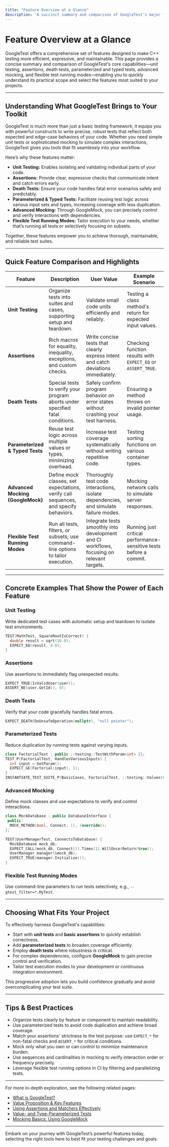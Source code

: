 ```yaml
---
title: "Feature Overview at a Glance"
description: "A succinct summary and comparison of GoogleTest’s major features—unit testing, assertions, death tests, parameterized and typed tests, advanced mocking, and flexible test running modes—to help users understand its practical scope and choose the right capabilities for their projects."
---
```


# Feature Overview at a Glance

GoogleTest offers a comprehensive set of features designed to make C++ testing more efficient, expressive, and maintainable. This page provides a concise summary and comparison of GoogleTest's core capabilities—unit testing, assertions, death tests, parameterized and typed tests, advanced mocking, and flexible test running modes—enabling you to quickly understand its practical scope and select the features most suited to your projects.

---

## Understanding What GoogleTest Brings to Your Toolkit

GoogleTest is much more than just a basic testing framework; it equips you with powerful constructs to write precise, robust tests that reflect both expected and edge-case behaviors of your code. Whether you need simple unit tests or sophisticated mocking to simulate complex interactions, GoogleTest gives you tools that fit seamlessly into your workflow.

Here’s why these features matter:

- **Unit Testing:** Enables isolating and validating individual parts of your code.
- **Assertions:** Provide clear, expressive checks that communicate intent and catch errors early.
- **Death Tests:** Ensure your code handles fatal error scenarios safely and predictably.
- **Parameterized & Typed Tests:** Facilitate reusing test logic across various input sets and types, increasing coverage with less duplication.
- **Advanced Mocking:** Through GoogleMock, you can precisely control and verify interactions with dependencies.
- **Flexible Test Running Modes:** Tailor execution to your needs, whether that’s running all tests or selectively focusing on subsets.

Together, these features empower you to achieve thorough, maintainable, and reliable test suites.

---

## Quick Feature Comparison and Highlights

| Feature                      | Description                                                                                             | User Value                                                     | Example Scenario                                         |
|------------------------------|-----------------------------------------------------------------------------------------------------|----------------------------------------------------------------|----------------------------------------------------------|
| **Unit Testing**             | Organize tests into suites and cases, supporting setup and teardown.                                | Validate small code units efficiently and reliably.           | Testing a class method's return for expected input values. |
| **Assertions**              | Rich macros for equality, inequality, exceptions, and custom checks.                                | Write concise tests that clearly express intent and catch deviations immediately. | Checking function results with `EXPECT_EQ` or `ASSERT_TRUE`. |
| **Death Tests**             | Special tests to verify your program aborts under specified fatal conditions.                      | Safely confirm program behavior on error states without crashing your test harness. | Ensuring a method throws on invalid pointer usage.       |
| **Parameterized & Typed Tests** | Reuse test logic across multiple values or types, minimizing overhead.                           | Increase test coverage systematically without writing repetitive code. | Testing sorting functions on various container types.    |
| **Advanced Mocking (GoogleMock)**  | Define mock classes, set expectations, verify call sequences, and specify behaviors.           | Thoroughly test code interactions, isolate dependencies, and simulate failure modes. | Mocking network calls to simulate server responses.       |
| **Flexible Test Running Modes**    | Run all tests, filters, or subsets; use command-line options to tailor execution.                | Integrate tests smoothly into development and CI workflows, focusing on relevant targets.   | Running just critical performance-sensitive tests before a commit.

---

## Concrete Examples That Show the Power of Each Feature

### Unit Testing
Write dedicated test cases with automatic setup and teardown to isolate test environments.

```cpp
TEST(MathTest, SquareRootIsCorrect) {
  double result = sqrt(16.0);
  EXPECT_EQ(result, 4.0);
}
```

### Assertions
Use assertions to immediately flag unexpected results.

```cpp
EXPECT_TRUE(IsValidUser(user));
ASSERT_NE(user.GetId(), 0);
```

### Death Tests
Verify that your code gracefully handles fatal errors.

```cpp
EXPECT_DEATH(DoUnsafeOperation(nullptr), "null pointer");
```

### Parameterized Tests
Reduce duplication by running tests against varying inputs.

```cpp
class FactorialTest : public ::testing::TestWithParam<int> {};
TEST_P(FactorialTest, HandlesVariousInputs) {
  int input = GetParam();
  EXPECT_GE(Factorial(input), 1);
}
INSTANTIATE_TEST_SUITE_P(BasicCases, FactorialTest, ::testing::Values(0, 1, 5, 10));
```

### Advanced Mocking
Define mock classes and use expectations to verify and control interactions.

```cpp
class MockDatabase : public DatabaseInterface {
 public:
  MOCK_METHOD(bool, Connect, (), (override));
};

TEST(UserManagerTest, ConnectsToDatabase) {
  MockDatabase mock_db;
  EXPECT_CALL(mock_db, Connect()).Times(1).WillOnce(Return(true));
  UserManager manager(&mock_db);
  EXPECT_TRUE(manager.Initialize());
}
```

### Flexible Test Running Modes
Use command-line parameters to run tests selectively, e.g., `--gtest_filter=*.MyTest`.

---

## Choosing What Fits Your Project

To effectively harness GoogleTest's capabilities:

- Start with **unit tests** and **basic assertions** to quickly establish correctness.
- Add **parameterized tests** to broaden coverage efficiently.
- Employ **death tests** where robustness is critical.
- For complex dependencies, configure **GoogleMock** to gain precise control and verification.
- Tailor test execution modes to your development or continuous integration environment.

This progressive adoption lets you build confidence gradually and avoid overcomplicating your test suite.

---

## Tips & Best Practices

- Organize tests clearly by feature or component to maintain readability.
- Use parameterized tests to avoid code duplication and achieve broad coverage.
- Match your assertions' strictness to the test purpose: use `EXPECT_*` for non-fatal checks and `ASSERT_*` for critical conditions.
- Mock only what you own or can control to minimize maintenance burden.
- Use sequences and cardinalities in mocking to verify interaction order or frequency precisely.
- Leverage flexible test running options in CI by filtering and parallelizing tests.

---

For more in-depth exploration, see the following related pages:

- [What is GoogleTest?](/overview/introduction-getting-started/product-overview)
- [Value Proposition & Key Features](/overview/introduction-getting-started/value-proposition-and-key-features)
- [Using Assertions and Matchers Effectively](/guides/everyday-workflows/assertions-matchers)
- [Value- and Type-Parameterized Tests](/guides/everyday-workflows/parameterized-and-typed-tests)
- [Mocking Basics: Using GoogleMock](/guides/mocking-and-advanced-techniques/mocking-basics)

---

Embark on your journey with GoogleTest’s powerful features today, selecting the right tools here to best fit your testing challenges and goals.
